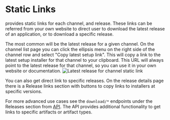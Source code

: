 # Static Links
<FlowLink /> provides static links for each channel, and release. These links can be referred from your own website to direct user to download the latest release of an application, or to download a specific release. 

The most common will be the latest release for a given channel. On the channel list page you can click the ellipsis menu on the right side of the channel row and select "Copy latest setup link". This will copy a link to the latest setup installer for that channel to your clipboard. This URL will always point to the latest release for that channel, so you can use it in your own website or documentation.
![Latest release for channel static link](../../../static/images/latest-channel-link.png)

You can also get direct link to specific releases. On the release details page there is a Release links section with buttons to copy links to installers at specific versions. 

For more advanced use cases see the `download/*` endpoints under the Releases section from [API](./api.mdx). The API provides additional functionality to get links to specific artifacts or artifact types.
